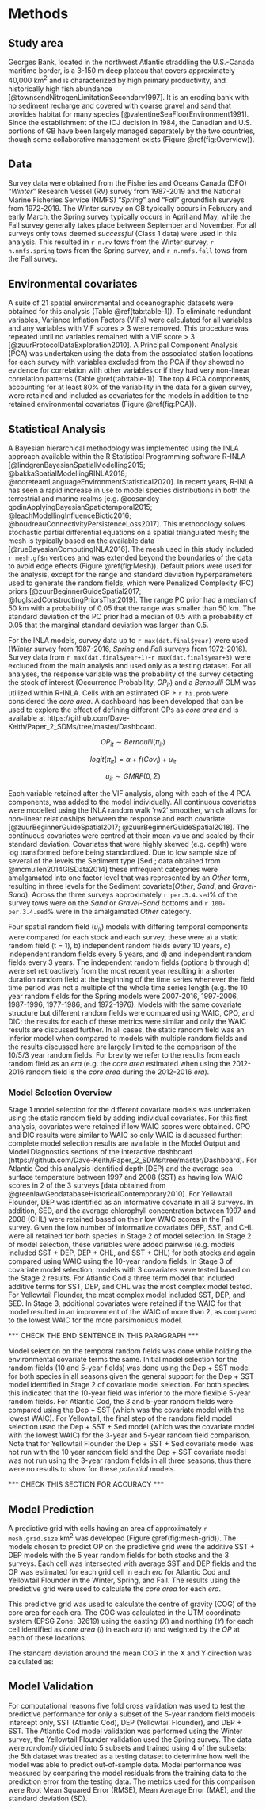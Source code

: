 # Methods {#ref-methods}


## Study area

Georges Bank, located in the northwest Atlantic straddling the U.S.-Canada maritime border, is a 3-150 m deep plateau that covers approximately 40,000 km^2^ and is characterized by high primary productivity, and historically high fish abundance [@townsendNitrogenLimitationSecondary1997]. It is an eroding bank with no sediment recharge and covered with coarse gravel and sand that provides habitat for many species [@valentineSeaFloorEnvironment1991]. Since the establishment of the ICJ decision in 1984, the Canadian and U.S. portions of GB have been largely managed separately by the two countries, though some collaborative management exists (Figure \@ref(fig:Overview)).

## Data

Survey data were obtained from the Fisheries and Oceans Canada (DFO) "*Winter*" Research Vessel (RV) survey from 1987-2019 and the National Marine Fisheries Service (NMFS) "*Spring*" and "*Fall*" groundfish surveys from 1972-2019. The Winter survey on GB typically occurs in February and early March, the Spring survey typically occurs in April and May, while the Fall survey generally takes place between September and November. For all surveys only tows deemed *successful* (Class 1 data) were used in this analysis. This resulted in `r n.rv` tows from the Winter survey, `r n.nmfs.spring` tows from the Spring survey, and `r n.nmfs.fall` tows from the Fall survey.

## Environmental covariates

A suite of 21 spatial environmental and oceanographic datasets were obtained for this analysis (Table \@ref(tab:table-1)). To eliminate redundant variables, Variance Inflation Factors (VIFs) were calculated for all variables and any variables with VIF scores \> 3 were removed. This procedure was repeated until no variables remained with a VIF score \> 3 [@zuurProtocolDataExploration2010]. A Principal Component Analysis (PCA) was undertaken using the data from the associated station locations for each survey with variables excluded from the PCA if they showed no evidence for correlation with other variables or if they had very non-linear correlation patterns (Table \@ref(tab:table-1)). The top 4 PCA components, accounting for at least 80% of the variability in the data for a given survey, were retained and included as covariates for the models in addition to the retained environmental covariates (Figure \@ref(fig:PCA)).

## Statistical Analysis

A Bayesian hierarchical methodology was implemented using the INLA approach available within the R Statistical Programming software R-INLA [@lindgrenBayesianSpatialModelling2015; @bakkaSpatialModellingRINLA2018; @rcoreteamLanguageEnvironmentStatistical2020]. In recent years, R-INLA has seen a rapid increase in use to model species distributions in both the terrestrial and marine realms [e.g. @cosandey-godinApplyingBayesianSpatiotemporal2015; @leachModellingInfluenceBiotic2016; @boudreauConnectivityPersistenceLoss2017]. This methodology solves stochastic partial differential equations on a spatial triangulated mesh; the mesh is typically based on the available data [@rueBayesianComputingINLA2016]. The mesh used in this study included `r mesh.gf$n` vertices and was extended beyond the boundaries of the data to avoid edge effects (Figure \@ref(fig:Mesh)). Default priors were used for the analysis, except for the range and standard deviation hyperparameters used to generate the random fields, which were Penalized Complexity (PC) priors [@zuurBeginnerGuideSpatial2017; @fuglstadConstructingPriorsThat2019]. The range PC prior had a median of 50 km with a probability of 0.05 that the range was smaller than 50 km. The standard deviation of the PC prior had a median of 0.5 with a probability of 0.05 that the marginal standard deviation was larger than 0.5.

For the INLA models, survey data up to `r max(dat.final$year)` were used (*Winter* survey from 1987-2016, *Spring* and *Fall* surveys from 1972-2016). Survey data from `r max(dat.final$year+1)`-`r max(dat.final$year+3)` were excluded from the main analysis and used only as a testing dataset. For all analyses, the response variable was the probability of the survey detecting the stock of interest (Occurrence Probability, $OP_{it}$) and a *Bernoulli* GLM was utilized within R-INLA. Cells with an estimated OP $\geq$ `r hi.prob` were considered the *core area*. A dashboard has been developed that can be used to explore the effect of defining different OPs as *core area* and is available at https://github.com/Dave-Keith/Paper_2_SDMs/tree/master/Dashboard.

$$ OP_{it} \sim Bernoulli(\pi_{it}) $$

\begin{align}
E(OP_{it}) = \pi_{it} \qquad and \qquad var(OP_{it}) = \pi_{it} \times (1-\pi_{it})
\end{align}

$$ logit(\pi_{it}) = \alpha + f(Cov_{i}) + u_{it} $$

$$ u_{it} \sim GMRF(0,\Sigma) $$

Each variable retained after the VIF analysis, along with each of the 4 PCA components, was added to the model individually. All continuous covariates were modelled using the INLA random walk $'rw2'$ smoother, which allows for non-linear relationships between the response and each covariate [@zuurBeginnerGuideSpatial2017; @zuurBeginnerGuideSpatial2018]. The continuous covariates were centred at their mean value and scaled by their standard deviation. Covariates that were highly skewed (e.g. depth) were log transformed before being standardized. Due to low sample size of several of the levels the Sediment type [Sed ; data obtained from @mcmullen2014GISData2014] these infrequent categories were amalgamated into one factor level that was represented by an *Other* term, resulting in three levels for the Sediment covariate(*Other*, *Sand*, and *Gravel-Sand*). Across the three surveys approximately `r per.3.4.sed`% of the survey tows were on the *Sand* or *Gravel-Sand* bottoms and `r 100-per.3.4.sed`% were in the amalgamated *Other* category.

Four spatial random field ($u_{it}$) models with differing temporal components were compared for each stock and each survey, these were a) a static random field (t = 1), b) independent random fields every 10 years, c) independent random fields every 5 years, and d) and independent random fields every 3 years. The independent random fields (options b through d)  were set retroactively from the most recent year resulting in a shorter duration random field at the beginning of the time series whenever the field time period was not a multiple of the whole time series length (e.g. the 10 year random fields for the Spring models were 2007-2016, 1997-2006, 1987-1996, 1977-1986, and 1972-1976). Models with the same covariate structure but different random fields were compared using WAIC, CPO, and DIC; the results for each of these metrics were similar and only the WAIC results are discussed further. In all cases, the static random field was an inferior model when compared to models with multiple random fields and the results discussed here are largely limited to the comparison of the 10/5/3 year random fields. For brevity we refer to the results from each random field as an *era* (e.g. the *core area* estimated when using the 2012-2016 random field is the *core area* during the 2012-2016 *era*).

### Model Selection Overview

Stage 1 model selection for the different covariate models was undertaken using the static random field by adding individual covariates. For this first analysis, covariates were retained if low WAIC scores were obtained. CPO and DIC results were similar to WAIC so only WAIC is discussed further; complete model selection results are available in the Model Output and Model Diagnostics sections of the interactive dashboard (https://github.com/Dave-Keith/Paper_2_SDMs/tree/master/Dashboard). For Atlantic Cod this analysis identified depth (DEP) and the average sea surface temperature between 1997 and 2008 (SST) as having low WAIC scores in 2 of the 3 surveys [data obtained from @greenlawGeodatabaseHistoricalContemporary2010]. For Yellowtail Flounder, DEP was identified as an informative covariate in all 3 surveys. In addition, SED, and the average chlorophyll concentration between 1997 and 2008 (CHL) were retained based on their low WAIC scores in the Fall survey. Given the low number of informative covariates DEP, SST, and CHL were all retained for both species in Stage 2 of model selection. In Stage 2 of model selection, these variables were added pairwise (e.g. models included SST + DEP, DEP + CHL, and SST + CHL) for both stocks and again compared using WAIC using the 10-year random fields. In Stage 3 of covariate model selection, models with 3 covariates were tested based on the Stage 2 results. For Atlantic Cod a three term model that included additive terms for SST, DEP, and CHL was the most complex model tested. For Yellowtail Flounder, the most complex model included SST, DEP, and SED. In Stage 3, additional covariates were retained if the WAIC for that model resulted in an improvement of the WAIC of more than 2, as compared to the lowest WAIC for the more parsimonious model.

*** CHECK THE END SENTENCE IN THIS PARAGRAPH ***

Model selection on the temporal random fields was done while holding the environmental covariate terms the same.  Initial model selection for the random fields (10 and 5-year fields) was done using the Dep + SST model for both species in all seasons given the general support for the Dep + SST model identified in Stage 2 of covariate model selection. For both species this indicated that the 10-year field was inferior to the more flexible 5-year random fields.  For Atlantic Cod, the 3 and 5-year random fields were compared using the Dep + SST (which was the covariate model with the lowest WAIC). For Yellowtail, the final step of the random field model selection used the Dep + SST + Sed model (which was the covariate model with the lowest WAIC) for the 3-year and 5-year random field comparison. Note that for Yellowtail Flounder the Dep + SST + Sed covariate model was not run with the 10 year random field and the Dep + SST covariate model was not run using the 3-year random fields in all three seasons, thus there were no results to show for these *potential* models.

*** CHECK THIS SECTION FOR ACCURACY ***

## Model Prediction 

A predictive grid with cells having an area of approximately `r mesh.grid.size` km^2^ was developed (Figure \@ref(fig:mesh-grid)). The models chosen to predict OP on the predictive grid were the additive SST + DEP models with the 5 year random fields for both stocks and the 3 surveys. Each cell was intersected with average SST and DEP fields and the OP was estimated for each grid cell in each *era* for Atlantic Cod and Yellowtail Flounder in the Winter, Spring, and Fall. The results using the predictive grid were used to calculate the *core area* for each *era*.

This predictive grid was used to calculate the centre of gravity (COG) of the core area for each era. The COG was calculated in the UTM coordinate system (EPSG Zone: 32619) using the easting (*X*) and northing (*Y*) for each cell identified as *core area* (*i*) in each *era* (*t*) and weighted by the *OP* at each of these locations.


\begin{align} 
x_{t}^{cog} = \frac{\sum_{i=1}^{n} (X_{i,t} \times OP_{i,t})}{\sum_{i=1}^{n}OP_{i,t}} 
\end{align}

\begin{align}
y_{t}^{cog} = \frac{\sum_{i=1}^{n} (Y_{i,t} \times OP_{i,t})}{\sum_{i=1}^{n}OP_{i,t}}
\end{align}

The standard deviation around the mean COG in the X and Y direction was calculated as:

\begin{align}
\sigma_{cog,t}^{x} = \sqrt{\frac{ \sum_{i=1}^{n}OP_{i,t}} { [(\sum_{i=1}^{n}OP_{i,t})^2 - \sum_{i=1}^{n}OP_{i,t}^2] \times \sum_{i=1}^{n} (OP_{i,t}  \times (X_{i,t} - x_{t}^{cog})^2)}} 
\end{align}

\begin{align}
\sigma_{cog,t}^{y} = \sqrt {\frac{ \sum_{i=1}^{n}OP_{i,t}} { [(\sum_{i=1}^{n}OP_{i,t})^2 - \sum_{i=1}^{n}OP_{i,t}^2] \times \sum_{i=1}^{n} (OP_{i,t}  \times (Y_{i,t} - y_{t}^{cog})^2)}} 
\end{align}

## Model Validation

For computational reasons five fold cross validation was used to test the predictive performance for only a subset of the 5-year random field models: intercept only, SST (Atlantic Cod), DEP (Yellowtail Flounder), and DEP + SST. The Atlantic Cod model validation was performed using the Winter survey, the Yellowtail Flounder validation used the Spring survey. The data were *randomly* divided into 5 subsets and trained using 4 of the subsets; the 5th dataset was treated as a testing dataset to determine how well the model was able to predict out-of-sample data. Model performance was measured by comparing the model residuals from the training data to the prediction error from the testing data. The metrics used for this comparison were Root Mean Squared Error (RMSE), Mean Average Error (MAE), and the standard deviation (SD).
